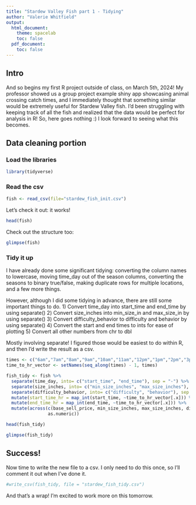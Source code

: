 ```yaml
---
title: "Stardew Valley Fish part 1 - Tidying"
author: "Valerie Whitfield"
output:
  html_document:
    theme: spacelab
    toc: false
  pdf_document:
    toc: false
---
```


## Intro

And so begins my first R project outside of class, on March 5th, 2024! My professor showed us a group project example shiny app showcasing animal crossing catch times, and I immediately thought that something similar would be extremely useful for Stardew Valley fish. I'd been struggling with keeping track of all the fish and realized that the data would be perfect for analysis in R! So, here goes nothing :) I look forward to seeing what this becomes.

## Data cleaning portion

### Load the libraries
```r
library(tidyverse)
```
### Read the csv
```r
fish <- read_csv(file="stardew_fish_init.csv")
```
Let's check it out: it works!
```r
head(fish)
```
Check out the structure too:
```r
glimpse(fish)
```

### Tidy it up
I have already done some significant tidying: converting the column names to lowercase, moving time_day out of the season columns, converting the seasons to binary true/false, making duplicate rows for multiple locations, and a few more things.

However, although I did some tidying in advance, there are still some important things to do. 
1) Convert time_day into start_time and end_time by using separate()
2) Convert size_inches into min_size_in and max_size_in by using separate()
3) Convert difficulty_behavior to difficulty and behavior by using separate()
4) Convert the start and end times to ints for ease of plotting
5) Convert all other numbers from chr to dbl

Mostly involving separate! I figured those would be easiest to do within R, and then I'd write the result as a csv.


```r
times <- c("6am","7am","8am","9am","10am","11am","12pm","1pm","2pm","3pm","4pm","5pm","6pm","7pm","8pm","9pm","10pm","11pm","12am","1am","2am")
time_to_hr_vector <- setNames(seq_along(times) - 1, times)

fish_tidy <- fish %>% 
  separate(time_day, into= c("start_time", "end_time"), sep = "-") %>% 
  separate(size_inches, into= c("min_size_inches", "max_size_inches"), sep = "-") %>% 
  separate(difficulty_behavior, into= c("difficulty", "behavior"), sep = " ") %>% 
  mutate(start_time_hr = map_int(start_time, ~time_to_hr_vector[.x])) %>% 
  mutate(end_time_hr = map_int(end_time, ~time_to_hr_vector[.x])) %>% 
  mutate(across(c(base_sell_price, min_size_inches, max_size_inches, difficulty, base_exp),
                as.numeric))

head(fish_tidy)
```
```r
glimpse(fish_tidy)
```

## Success!
Now time to write the new file to a csv. I only need to do this once, so I'll comment it out when I've done it.
```r
#write_csv(fish_tidy, file = "stardew_fish_tidy.csv")
```

And that's a wrap! I'm excited to work more on this tomorrow.